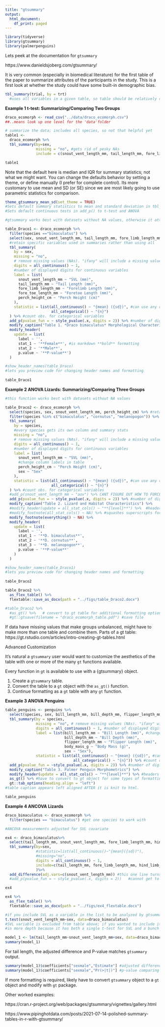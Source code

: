 ```yaml
---
title: "gtsummary"
output:
  html_document:
    df_print: paged
---
```

```r
library(tidyverse)
library(gtsummary)
library(palmerpenguins)
```

Lets peek at the documentation for `gtsummary`

https://www.danieldsjoberg.com/gtsummary/

It is very common (especially in biomedical literature) for the first table of the paper to summarize attributes of the participants in the study. This is a first look at whether the study could have some built-in demographic bias.

```r
tbl_summary(trial, by = trt) 
  #uses all variables in a given table, so table should be relatively clean
```

**Example 1 t-test: Summarizing/Comparing Two Groups**

```r
draco_ecomorph <- read_csv("../data/draco_ecomorph.csv")
##..means look up one level for the 'data'folder
```

```r
# summarize the data; includes all species, so not that helpful yet
table1 <- 
  draco_ecomorph %>%
  tbl_summary(by=sex,
              missing = "no", #gets rid of pesky NAs
              include = c(snout_vent_length_mm, tail_length_mm, fore_limb_length_mm))

table1
```

Note that the default here is median and IQR for summary statistics; not what we might want. You can change the defaults behavior by setting a theme, or define manually (I prefer for complete control). Its more customary to use mean and SD (or SE) since we are most likely going to use parametric statistics for comparison.

```r
theme_gtsummary_mean_sd(set_theme = TRUE)
#Sets default summary statistics to mean and standard deviation in tbl_summary()
#Sets default continuous tests in add_p() to t-test and ANOVA
```

```r
#gtsummary works best with datasets without NA values, otherwise it attempts to report # of NAs (annoying)

table_Draco1 <- draco_ecomorph %>%
  filter(species =="bimaculatus") %>%
  select(sex, snout_vent_length_mm, tail_length_mm, fore_limb_length_mm, fore_toe_length_mm, perch_height_cm) %>% 
  #retain specific variables used in summaries rather than using all
  tbl_summary(
    by = sex,
    missing = "no",
    # remove missing values (NAs). "ifany" will include a missing values row in table.
    digits = all_continuous() ~ 1,
    #number of displayed digits for continuous variables
    label = list(
      snout_vent_length_mm ~ "SVL (mm)",
      tail_length_mm ~ "Tail Length (mm)",
      fore_limb_length_mm ~ "Forelimb Length (mm)",
      fore_toe_length_mm ~ "Foretoe Length (mm)",
      perch_height_cm ~ "Perch Height (cm)"
    ),
    statistic = list(all_continuous() ~ "{mean} ({sd})", #can use any character for parentheses
                     all_categorical() ~ "{n}")
  ) %>% #count obs. for categorical variables
  add_p(pvalue_fun = ~ style_pvalue(.x, digits = 2)) %>% #number of digits displayed for p-values
  modify_caption("Table 1. *Draco bimaculatus* Morphological Characteristics") %>%
  modify_header(
    update = list(
      label ~ '',
      stat_1 ~ '**Female**', #is markdown **bold** formatting
      stat_2 ~ '**Male**',
      p.value ~ '**P-value**')
  )

#show_header_names(table_Draco) 
#lets you preview code for changing header names and formatting  
                
table_Draco1
```

**Example 2 ANOVA Lizards: Summarizing/Comparing Three Groups**

```r
#this function works best with datasets without NA values

table_Draco2 <- draco_ecomorph %>%
  select(species, sex, snout_vent_length_mm, perch_height_cm) %>% #retain variables used in summaries
  filter(species %in% c("bimaculatus", "cornutus", "melanopogon")) %>%
  tbl_summary(
    by = species,
    #every species gets its own column and summary stats
    missing = "no",
    # remove missing values (NAs). "ifany" will include a missing values row in table.
    digits = all_continuous() ~ 1,
    #number of displayed digits for continuous variables
    label = list(
      snout_vent_length_mm ~ "SVL (mm)",
      #change column labels in table
      perch_height_cm ~ "Perch Height (cm)",
      sex ~ "Sex"
    ),
    statistic = list(all_continuous() ~ "{mean} ({sd})", #can use any character for parentheses
                     all_categorical() ~ "{n}")
  ) %>% #count obs. for categorical variables
  #add_p(snout_vent_length_mm ~ "aov") %>% CANT FIGURE OUT HOW TO FORCE ANOVA
  add_p(pvalue_fun = ~ style_pvalue(.x, digits = 2)) %>% #number of digits displayed for p-values
  modify_caption("Table 2. Lizard and Habitat Characteristics") %>%
  #modify_header(update = all_stat_cols() ~ "**{level}**") %>%  #headers to only contain species name
  #modify_footnote(all_stat_cols() ~ NA) %>% #squashes superscripts for the groups
  modify_footnote(everything() ~ NA) %>%
  modify_header(
    update = list(
      label ~ '',
      stat_1 ~ '**D. bimaculatus**',
      stat_2 ~ '**D. cornutus**',
      stat_3 ~ '**D. melanopogon**',
      p.value ~ '**P-value**'
    )
  )

#show_header_names(table_Draco1) 
#lets you preview code for changing header names and formatting  
                
table_Draco2
```

```r
table_Draco2 %>%
  as_flex_table() %>%
  flextable::save_as_docx(path = "../figs/table_Draco2.docx")
```

```r
#table_Draco2 %>% 
  #as_gt() %>%   # convert to gt table for additional formatting options and saving
  #gt::gtsave(filename = "draco_ecomorph_table.pdf") #save file
```
If data have missing values that make groups unbalanced, might have to make more than one table and combine them.
Parts of a gt table: https://gt.rstudio.com/articles/intro-creating-gt-tables.html

Advanced Customization

It's natural a `gtsummary` user would want to customize the aesthetics of the table with one or more of the many `gt` functions available.

Every function in `gt` is available to use with a {gtsummary} object.

1. Create a `gtsummary` table.
2. Convert the table to a `gt` object with the `as_gt()` function.
3. Continue formatting as a `gt` table with any `gt` function.

**Example 3 ANOVA Penguins**

```r
table_penguins <- penguins %>%
  select(species, sex, bill_length_mm, bill_depth_mm, flipper_length_mm, body_mass_g) %>% #retain variables used in summaries
  tbl_summary(by = species,
              missing = "no", # remove missing values (NAs). "ifany" will include a missing values row in table.
              digits = all_continuous() ~ 1, #number of displayed digits for continuous variables
              label = list(bill_length_mm ~ "Bill Length (mm)", #change column labels in table
                           bill_depth_mm ~ "Bill Depth (mm)",
                           flipper_length_mm ~ "Flipper Length (mm)",
                           body_mass_g ~ "Body Mass (g)",
                           sex ~ "Sex"),
              statistic = list(all_continuous() ~ "{mean} ({sd})", #can use any character for parentheses
                               all_categorical() ~ "{n}")) %>% #count obs. for categorical variables
  add_p(pvalue_fun = ~style_pvalue(.x, digits = 2)) %>% #number of digits displayed for p-values
  modify_caption("Table 3. Palmer Penguin Morphometrics") %>%
  modify_header(update = all_stat_cols() ~ "**{level}**") %>% #headers to only contain species name
  as_gt() %>% #have to convert to gt object for some types of formatting
  gt::tab_options(heading.align = "left")
#table caption appears left aligned AFTER it is knit to html.

table_penguins
```

**Example 4 ANCOVA Lizards**

```r
draco_bimaculatus <- draco_ecomorph %>%
  filter(species == "bimaculatus") #get one species to work with
```

```r
#ANCOVA measurements adjusted for SVL covariate

ex4 <- draco_bimaculatus%>% 
  select(tail_length_mm, snout_vent_length_mm, fore_limb_length_mm, hind_limb_length_mm, sex)%>%
  tbl_summary(by=sex, 
              #statistic=list(all_continuous()~"{mean}({sd})"), 
              #missing="no",
              digits = all_continuous() ~ 1,
              include=c(tail_length_mm, fore_limb_length_mm, hind_limb_length_mm),
              )%>%
  add_difference(adj.vars=c(snout_vent_length_mm)) #this one line turns it from an ANOVA to an ANCOVA table
  #add_p(pvalue_fun = ~ style_pvalue(.x, digits = 2))   #cannot get to work; throws error

ex4
```

```r
ex4 %>%
  as_flex_table() %>%
  flextable::save_as_docx(path = "../figs/ex4_flextable.docx")
```

```r
#if you include SVL as a variable in the list to be analyzed by gtsummary, it does a t-test on SVL, not ANCOVA
t.test(snout_vent_length_mm~sex, data=draco_bimaculatus)
#SVL variable is excluded from table above; if you wanted to include it, you would need to explain the table
#in more depth because it has both a single t-test for SVL and a bunch on ANCOVAs for the other variables.
```

```r
model_1 <- lm(tail_length_mm~snout_vent_length_mm+sex, data=draco_bimaculatus)
summary(model_1)
```
For tail length, the adjusted difference and P-value matches `gtsummary` output.
```r
summary(model_1)$coefficients["sexmale","Estimate"] #adjusted difference between marginal means
summary(model_1)$coefficients["sexmale","Pr(>|t|)"] #p-value comparing adjusted means
```

If more formatting is required, likely have to convert `gtsummary` object to a `gt` object and modify with `gt` package.

Other worked examples:

https://cran.r-project.org/web/packages/gtsummary/vignettes/gallery.html

https://www.pipinghotdata.com/posts/2021-07-14-polished-summary-tables-in-r-with-gtsummary/


